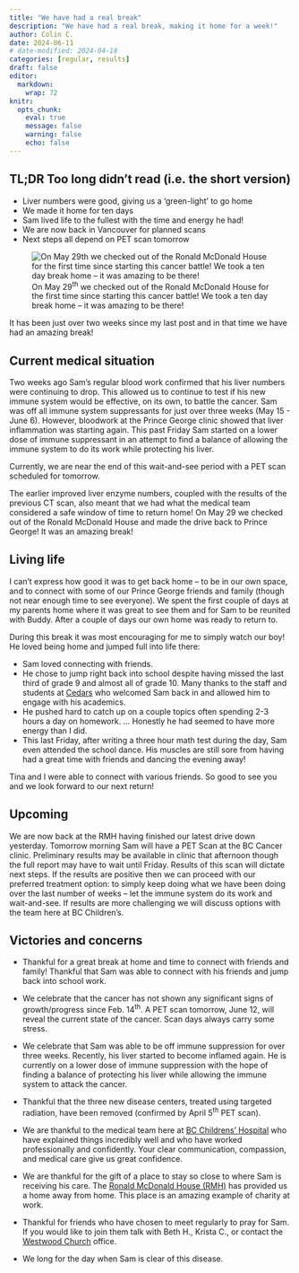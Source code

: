 ```yaml
---
title: "We have had a real break"
description: "We have had a real break, making it home for a week!"
author: Colin C.
date: 2024-06-11
# date-modified: 2024-04-18
categories: [regular, results]
draft: false
editor: 
  markdown: 
    wrap: 72
knitr: 
  opts_chunk: 
    eval: true
    message: false
    warning: false
    echo: false
---
```


::: {.callout-note icon="false"}
## TL;DR [Too long didn't read (i.e. the short version)]{.small}

-   Liver numbers were good, giving us a 'green-light' to go home
-   We made it home for ten days
-   Sam lived life to the fullest with the time and energy he had!
-   We are now back in Vancouver for planned scans
-   Next steps all depend on PET scan tomorrow

:::

::: {#photo}
![On May 29^th^ we checked out of the Ronald McDonald House for the
first time since starting this cancer battle! We took a ten day break
home -- it was amazing to be
there!](https://samsstory.s3.ca-central-1.amazonaws.com/2024-05-29_rmh-checkout.jpg)
:::

It has been just over two weeks since my last post and in that time we
have had an amazing break!

## Current medical situation

Two weeks ago Sam's regular blood work confirmed that his liver numbers
were continuing to drop. This allowed us to continue to test if his new
immune system would be effective, on its own, to battle the cancer. Sam
was off all immune system suppressants for just over three weeks (May
15 - June 6). However, bloodwork at the Prince George clinic showed that
liver inflammation was starting again. This past Friday Sam started on a
lower dose of immune suppressant in an attempt to find a balance of
allowing the immune system to do its work while protecting his liver.

Currently, we are near the end of this wait-and-see period with a PET
scan scheduled for tomorrow.

The earlier improved liver enzyme numbers, coupled with the results of
the previous CT scan, also meant that we had what the medical team
considered a safe window of time to return home! On May 29 we checked
out of the Ronald McDonald House and made the drive back to Prince
George! It was an amazing break!

## Living life

I can't express how good it was to get back home -- to be in our own
space, and to connect with some of our Prince George friends and family
(though not near enough time to see everyone). We spent the first couple
of days at my parents home where it was great to see them and for Sam to
be reunited with Buddy. After a couple of days our own home was ready to
return to.

During this break it was most encouraging for me to simply watch our
boy! He loved being home and jumped full into life there:

-   Sam loved connecting with friends.
-   He chose to jump right back into school despite having missed the
    last third of grade 9 and almost all of grade 10. Many thanks to the
    staff and students at [Cedars](https://cedars.bc.ca) who welcomed
    Sam back in and allowed him to engage with his academics.
-   He pushed hard to catch up on a couple topics often spending 2-3
    hours a day on homework. ... Honestly he had seemed to have more
    energy than I did.
-   This last Friday, after writing a three hour math test during the
    day, Sam even attended the school dance. His muscles are still sore
    from having had a great time with friends and dancing the evening
    away!

Tina and I were able to connect with various friends. So good to see you
and we look forward to our next return!

## Upcoming

We are now back at the RMH having finished our latest drive down
yesterday. Tomorrow morning Sam will have a PET Scan at the BC Cancer
clinic. Preliminary results may be available in clinic that afternoon
though the full report may have to wait until Friday. Results of this
scan will dictate next steps. If the results are positive then we can
proceed with our preferred treatment option: to simply keep doing what
we have been doing over the last number of weeks -- let the immune
system do its work and wait-and-see. If results are more challenging we
will discuss options with the team here at BC Children's.

## Victories and concerns

-   Thankful for a great break at home and time to connect with friends
    and family! Thankful that Sam was able to connect with his friends
    and jump back into school work.

-   We celebrate that the cancer has not shown any significant signs of
    growth/progress since Feb. 14^th^. A PET scan tomorrow, June 12,
    will reveal the current state of the cancer. Scan days always carry
    some stress.

-   We celebrate that Sam was able to be off immune suppression for over
    three weeks. Recently, his liver started to become inflamed again.
    He is currently on a lower dose of immune suppression with the hope
    of finding a balance of protecting his liver while allowing the
    immune system to attack the cancer.

-   Thankful that the three new disease centers, treated using targeted
    radiation, have been removed (confirmed by April 5^th^ PET scan).

-   We are thankful to the medical team here at [BC Childrens'
    Hospital](http://www.bcchildrens.ca) who have explained things
    incredibly well and who have worked professionally and confidently.
    Your clear communication, compassion, and medical care give us great
    confidence.

-   We are thankful for the gift of a place to stay so close to where
    Sam is receiving his care. The [Ronald McDonald House
    (RMH)](https://rmhbc.ca) has provided us a home away from home. This
    place is an amazing example of charity at work.

-   Thankful for friends who have chosen to meet regularly to pray for
    Sam. If you would like to join them talk with Beth H., Krista C., or
    contact the [Westwood Church](https://westwoodchurch.bc.ca) office.

-   We long for the day when Sam is clear of this disease.